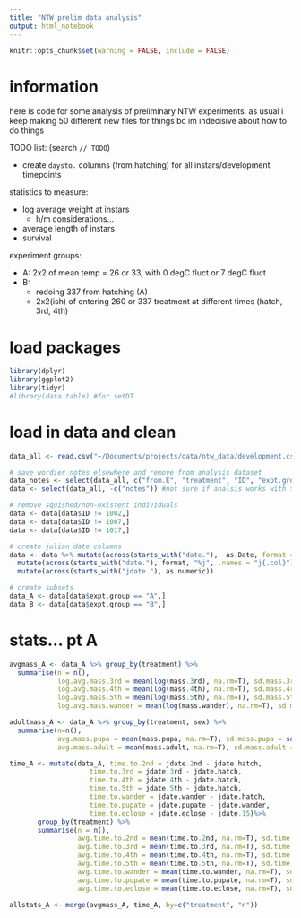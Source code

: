 ```yaml
---
title: "NTW prelim data analysis"
output: html_notebook
---
```


```r
knitr::opts_chunk$set(warning = FALSE, include = FALSE)
```

# information

here is code for some analysis of preliminary NTW experiments. as usual i keep making 50 different new files for things bc im indecisive about how to do things

TODO list: (search `// TODO`)

* create `daysto.` columns (from hatching) for all instars/development timepoints


statistics to measure:

* log average weight at instars
  * h/m considerations...
* average length of instars
* survival


experiment groups:

* A: 2x2 of mean temp = 26 or 33, with 0 degC fluct or 7 degC fluct
* B: 
  * redoing 337 from hatching (A)
  * 2x2(ish) of entering 260 or 337 treatment at different times (hatch, 3rd, 4th)

# load packages

```r
library(dplyr)
library(ggplot2)
library(tidyr)
#library(data.table) #for setDT
```

# load in data and clean
```r
data_all <- read.csv("~/Documents/projects/data/ntw_data/development.csv", header = T)

# save wordier notes elsewhere and remove from analysis dataset
data_notes <- select(data_all, c("from.E", "treatment", "ID", "expt.group", "pupa.deformities", "notes"))
data <- select(data_all, -c("notes")) #not sure if analsis works with this column

# remove squished/non-existent individuals
data <- data[data$ID != 1002,]
data <- data[data$ID != 1007,]
data <- data[data$ID != 1017,]

# create julian date columns
data <- data %>% mutate(across(starts_with("date."),  as.Date, format = "%m/%d/%y")) %>%
  mutate(across(starts_with("date."), format, "%j", .names = "j{.col}"), .after = 1) %>% # after isnt working idky
  mutate(across(starts_with("jdate."), as.numeric))

# create subsets
data_A <- data[data$expt.group == "A",]
data_B <- data[data$expt.group == "B",]

```

# stats... pt A

```r
avgmass_A <- data_A %>% group_by(treatment) %>%
  summarise(n = n(),
            log.avg.mass.3rd = mean(log(mass.3rd), na.rm=T), sd.mass.3rd = sd(log(mass.3rd), na.rm=T),
            log.avg.mass.4th = mean(log(mass.4th), na.rm=T), sd.mass.4rd = sd(log(mass.4th), na.rm=T),
            log.avg.mass.5th = mean(log(mass.5th), na.rm=T), sd.mass.5th = sd(log(mass.5th), na.rm=T),
            log.avg.mass.wander = mean(log(mass.wander), na.rm=T), sd.mass.wander = sd(log(mass.wander), na.rm=T))

adultmass_A <- data_A %>% group_by(treatment, sex) %>%
  summarise(n=n(),
            avg.mass.pupa = mean(mass.pupa, na.rm=T), sd.mass.pupa = sd(mass.pupa, na.rm=T),
            avg.mass.adult = mean(mass.adult, na.rm=T), sd.mass.adult = sd(mass.adult, na.rm=T))

time_A <- mutate(data_A, time.to.2nd = jdate.2nd - jdate.hatch,
                    time.to.3rd = jdate.3rd - jdate.hatch,
                    time.to.4th = jdate.4th - jdate.hatch,
                    time.to.5th = jdate.5th - jdate.hatch,
                    time.to.wander = jdate.wander - jdate.hatch,
                    time.to.pupate = jdate.pupate - jdate.wander,
                    time.to.eclose = jdate.eclose - jdate.15)%>%
       group_by(treatment) %>%
       summarise(n = n(),
                 avg.time.to.2nd = mean(time.to.2nd, na.rm=T), sd.time.to.2nd = sd(time.to.2nd, na.rm=T),
                 avg.time.to.3rd = mean(time.to.3rd, na.rm=T), sd.time.to.3rd = sd(time.to.3rd, na.rm=T),
                 avg.time.to.4th = mean(time.to.4th, na.rm=T), sd.time.to.4th = sd(time.to.4th, na.rm=T),
                 avg.time.to.5th = mean(time.to.5th, na.rm=T), sd.time.to.5th = sd(time.to.5th, na.rm=T),
                 avg.time.to.wander = mean(time.to.wander, na.rm=T), sd.time.to.wander = sd(time.to.wander, na.rm=T),
                 avg.time.to.pupate = mean(time.to.pupate, na.rm=T), sd.time.to.pupate = sd(time.to.pupate, na.rm=T),
                 avg.time.to.eclose = mean(time.to.eclose, na.rm=T), sd.time.to.eclose = sd(time.to.eclose, na.rm=T))

allstats_A <- merge(avgmass_A, time_A, by=c("treatment", "n"))
```

